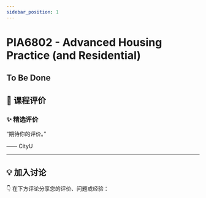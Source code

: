 ```yaml
---
sidebar_position: 1
---
```



# PIA6802 - Advanced Housing Practice (and Residential)

## To Be Done

## **💬 课程评价**

### ✨ **精选评价**
<div className={commentStyles.commentBox}>
    <p className={commentStyles.commentText}>
        “期待你的评价。”
    </p>
    <p className={commentStyles.commentAuthor}>—— CityU</p>
</div>

---

## **💡 加入讨论**

👇 在下方评论分享您的评价、问题或经验：
<Utterances />
